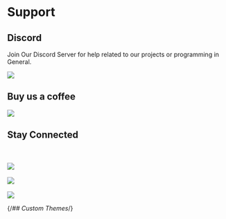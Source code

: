 
# Support

## Discord

Join Our Discord Server for help related to our projects or programming in General.

<a href="https://discord.gg/jDP2FbvCdk"><img src="https://invidget.switchblade.xyz/jDP2FbvCdk" /></a>

## Buy us a coffee

<a href="https://www.buymeacoffee.com/gizmolab"><img src="https://www.buymeacoffee.com/assets/img/guidelines/download-assets-sm-1.svg"/></a>


## Stay Connected
<br></br>
<a href="https://twitter.com/gizmo_gg"><img src="https://img.shields.io/badge/Twitter-1DA1F2?style=for-the-badge&logo=twitter&logoColor=white"/></a>
<br></br>
<a href="https://instagram.com/gizmo_gg"><img src="https://img.shields.io/badge/Instagram-E4405F?style=for-the-badge&logo=instagram&logoColor=white"/></a>
<br></br>
<a href="https://github.com/GizmolabAI"><img src="https://img.shields.io/badge/GitHub-100000?style=for-the-badge&logo=github&logoColor=white"/></a>

{/*## Custom Themes*/}